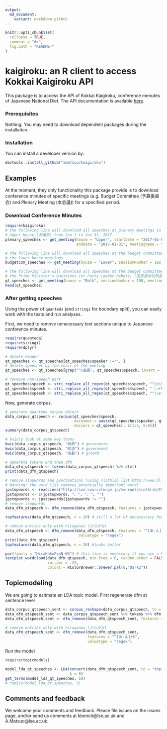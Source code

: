 ```yaml
---
output:
  md_document:
    variant: markdown_github
---
```


```r
knitr::opts_chunk$set(
  collapse = TRUE,
  comment = "#>",
  fig.path = "README-"
)
```

# kaigiroku: an R client to access Kokkai Kaigiroku API

This package is to access the API of Kokkai Kaigiroku, conference menutes of Japanese National Diet. The API documentation is available [here](http://kokkai.ndl.go.jp/api.html).


### Prerequisites

Nothing. You may need to download dependent packages during the installation.

### Installation

You can install a developer version by:

```r
devtools::install_github("amatsuo/kaigiroku")
```


## Examples

At the moment, they only functionality this package provide is to download conference minutes of specific meetings (e.g. Budget Committee (予算委員会) and Plenary Meeting (本会議)) for a specified period.

### Download Conference Minutes

```r
require(kaigiroku)
# the following line will download all speeches at plenary meetings in the 
# Upper House (参議院) from Jan 1 to Jan 31, 2017. 
plenary_speeches <- get_meeting(house = "Upper", startDate = "2017-01-01", 
                                endDate = "2017-01-31", meetingName = "本会議")

# the following line will download all speeches at the budget committee meetings in 
# the lower house meetings
budgetcom_speeches <- get_meeting(house = "Lower", sessionNumber = 192, meetingName = "予算委員会")

# the following line will download all speeches at the budget committee meetings in 
# the Prime Minister's Questions (or Party Leader Debate, "国家基本政策委員会合同審査会")
qt_speeches <- get_meeting(house = "Both", sessionNumber = 190, meetingName = "国家基本政策委員会合同審査会")
head(qt_speeches)

```

### After getting speeches

Using the power of `quanteda` (and `stringi` for boundary split), you can easily work with the texts and run analyses. 

First, we need to remove unnecessary text sections unique to Japanese conforence minutes.

```r
require(quanteda)
require(stringi)
require(dplyr)

# delete header
qt_speeches <- qt_speeches[qt_speeches$speaker !="", ]
# delete speeches by the chair of the meeting
qt_speeches <- qt_speeches[grep("^○会長", qt_speeches$speech, invert = TRUE), ]

# revmove non-speech part
qt_speeches$speech <- stri_replace_all_regex(qt_speeches$speech, "^○\\S+\\s+", "")
qt_speeches$speech <- stri_replace_all_regex(qt_speeches$speech, "（.+?）|〔.+?〕", "")
qt_speeches$speech <- stri_replace_all_regex(qt_speeches$speech, "^\\s{2,}.+\n", "")
```


Now, generate corpus.
```r
# generate quanteda corpus object
data_corpus_qtspeech <- corpus(qt_speeches$speech, 
                               docnames = paste(qt_speeches$speaker, qt_speeches$speechOrder),
                               docvars = qt_speeches[, c(1:5, 8:9)])
summary(data_corpus_qtspeech)

# kwicly look at some key terms
kwic(data_corpus_qtspeech, "政府") # government 
kwic(data_corpus_qtspeech, "経済") # government 
kwic(data_corpus_qtspeech, "成長") # growth
```


```r
# generate tokens and then dfm 
data_dfm_qtspeech <- tokens(data_corpus_qtspeech) %>% dfm()
print(data_dfm_qtspeech)

# remove stopwords and punctuations (using slothlib list http://www.dl.kuis.kyoto-u.ac.jp/slothlib/)
# Warning: the word list removes potentially important words
jpstopwords <- readLines("http://svn.sourceforge.jp/svnroot/slothlib/CSharp/Version1/SlothLib/NLP/Filter/StopWord/word/Japanese.txt")
jpstopwords <- c(jpstopwords, "。", "、", "")
jpstopwords <- jpstopwords[jpstopwords != ""]
# remove stopwords
data_dfm_qtspeech <- dfm_remove(data_dfm_qtspeech, features = jpstopwords)

topfeatures(data_dfm_qtspeech, n = 20) # still a lot of unnecessary features

# remove entries only with hiraganas (ひらがな)
data_dfm_qtspeech <- dfm_remove(data_dfm_qtspeech, features = "^[あ-ん]+$",
                                 valuetype = "regex")
print(data_dfm_qtspeech)
topfeatures(data_dfm_qtspeech, n = 20) #looks better

par(family = "HiraKakuProN-W3") # this line is necessary if you use a Mac
textplot_wordcloud(data_dfm_qtspeech, min.freq = 6, random.order = FALSE,
                   rot.per = .25, 
                   colors = RColorBrewer::brewer.pal(8,"Dark2"))

```

## Topicmodeling

We are going to esitmate an LDA topic model. First regenerate dfm at sentence level
```r
data_corpus_qtspeech_sent <- corpus_reshape(data_corpus_qtspeech, to = "sentences")
data_dfm_qtspeech_sent <- data_corpus_qtspeech_sent %>% tokens %>% dfm
data_dfm_qtspeech_sent <- dfm_remove(data_dfm_qtspeech_sent, features = jpstopwords)

# remove entries only with hiraganas (ひらがな)
data_dfm_qtspeech_sent <- dfm_remove(data_dfm_qtspeech_sent, 
                                     features = "^[あ-ん]+$",
                                     valuetype = "regex")
```

Run the model
```r
require(topicmodels)

model_lda_qt_speeches <- LDA(convert(data_dfm_qtspeech_sent, to = "topicmodels"), 
                             k = 6)
get_terms(model_lda_qt_speeches, 10)
# topics(model_lda_qt_speeches, 3)

```


## Comments and feedback

We welcome your comments and feedback.  Please file issues on the issues page, and/or send us comments at kbenoit@lse.ac.uk and A.Matsuo@lse.ac.uk.
